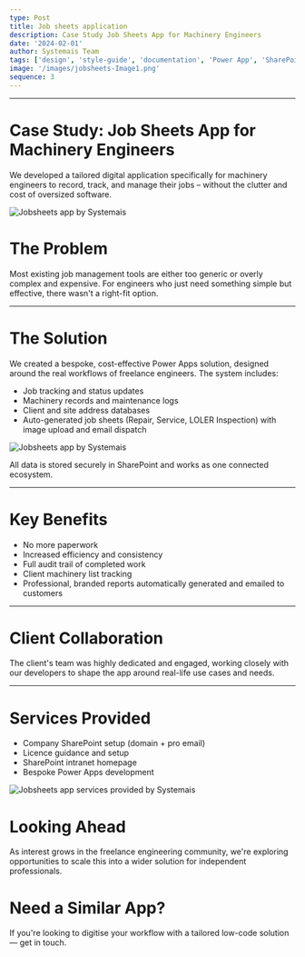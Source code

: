 ```yaml
---
type: Post
title: Job sheets application
description: Case Study Job Sheets App for Machinery Engineers
date: '2024-02-01'
author: Systemais Team
tags: ['design', 'style-guide', 'documentation', 'Power App', 'SharePoint', 'setup']
image: '/images/jobsheets-Image1.png'
sequence: 3
---
```


---

# Case Study: Job Sheets App for Machinery Engineers

We developed a tailored digital application specifically for machinery engineers to record, track, and manage their jobs – without the clutter and cost of oversized software.

![Jobsheets app by Systemais](/images/jobsheets-Image1.png "Jobsheets app by Systemais")

# The Problem
Most existing job management tools are either too generic or overly complex and expensive. For engineers who just need something simple but effective, there wasn't a right-fit option.

---

# The Solution
We created a bespoke, cost-effective Power Apps solution, designed around the real workflows of freelance engineers. The system includes:
* Job tracking and status updates
* Machinery records and maintenance logs
* Client and site address databases
* Auto-generated job sheets (Repair, Service, LOLER Inspection) with image upload and email dispatch

![Jobsheets app by Systemais](/images/jobsheets-Image2.png "Jobsheets app by Systemais")

All data is stored securely in SharePoint and works as one connected ecosystem.

---

# Key Benefits
* No more paperwork
* Increased efficiency and consistency
* Full audit trail of completed work
* Client machinery list tracking
* Professional, branded reports automatically generated and emailed to customers

---

# Client Collaboration
The client's team was highly dedicated and engaged, working closely with our developers to shape the app around real-life use cases and needs.

---

# Services Provided
* Company SharePoint setup (domain + pro email)
* Licence guidance and setup
* SharePoint intranet homepage
* Bespoke Power Apps development

![Jobsheets app services provided by Systemais](/images/jobsheets-Image4.png "Jobsheets app services provided by Systemais")

# Looking Ahead
As interest grows in the freelance engineering community, we're exploring opportunities to scale this into a wider solution for independent professionals.

# Need a Similar App?
If you're looking to digitise your workflow with a tailored low-code solution — get in touch.